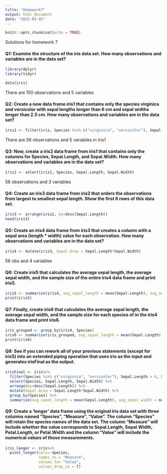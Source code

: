 ```yaml
---
title: "Homework7"
output: html_document
date: "2025-03-05"
---
```


```r
knitr::opts_chunk$set(echo = TRUE)
```

Solutions for homework 7

#### Q1: Examine the structure of the iris data set. How many observations and variables are in the data set?

``` r
library(dplyr)
library(tidyr)

data(iris)
```

There are 150 observations and 5 variables

#### Q2: Create a new data frame iris1 that contains only the species virginica and versicolor with sepal lengths longer than 6 cm and sepal widths longer than 2.5 cm. How many observations and variables are in the data set?

``` r
iris1 <- filter(iris, Species %in% c("virginica", "versicolor"), Sepal.Length > 6, Sepal.Width > 2.5)
```

There are 56 observations and 5 variables in iris1

#### Q3: Now, create a iris2 data frame from iris1 that contains only the columns for Species, Sepal.Length, and Sepal.Width. How many observations and variables are in the data set?

``` r
iris2 <- select(iris1, Species, Sepal.Length, Sepal.Width)
```

56 observations and 3 variables

#### Q4: Create an iris3 data frame from iris2 that orders the observations from largest to smallest sepal length. Show the first 6 rows of this data set.

``` r
iris3 <- arrange(iris2, by=desc(Sepal.Length))
head(iris3)
```

#### Q5: Create an iris4 data frame from iris3 that creates a column with a sepal area (length * width) value for each observation. How many observations and variables are in the data set?

``` r
iris4 <- mutate(iris3, Sepal.Area = Sepal.Length*Sepal.Width)
```

56 obs and 4 variables

#### Q6: Create iris5 that calculates the average sepal length, the average sepal width, and the sample size of the entire iris4 data frame and print iris5.

``` r
iris5 <- summarize(iris4, avg_sepal_length = mean(Sepal.Length), avg_sepal_width = mean(Sepal.Width), number = n())
print(iris5)
```

#### Q7: Finally, create iris6 that calculates the average sepal length, the average sepal width, and the sample size for each species of in the iris4 data frame and print iris6.

``` r
iris_grouped <- group_by(iris4, Species)
iris6 <- summarize(iris_grouped, avg_sepal_length = mean(Sepal.Length), avg_sepal_width = mean(Sepal.Width), number = n())
print(iris6)
```

#### Q8: See if you can rework all of your previous statements (except for iris5) into an extended piping operation that uses iris as the input and generates irisFinal as the output.

``` r
irisFinal <- iris%>%
  filter(Species %in% c("virginica", "versicolor"), Sepal.Length > 6, Sepal.Width > 2.5)%>%
  select(Species, Sepal.Length, Sepal.Width) %>%
  arrange(by=desc(Sepal.Length)) %>%
  mutate(Sepal.Area = Sepal.Length*Sepal.Width) %>%
  group_by(Species) %>%
  summarize(avg_sepal_length = mean(Sepal.Length), avg_sepal_width = mean(Sepal.Width), number = n())
```

#### Q9: Create a ‘longer’ data frame using the original iris data set with three columns named “Species”, “Measure”, “Value”. The column “Species” will retain the species names of the data set. The column “Measure” will include whether the value corresponds to Sepal.Length, Sepal.Width, Petal.Length, or Petal.Width and the column “Value” will include the numerical values of those measurements.

``` r
iris_longer <- iris%>%
  pivot_longer(cols=-Species,
               names_to = "Measure",
               values_to= "Value",
               values_drop_na = T)
```

